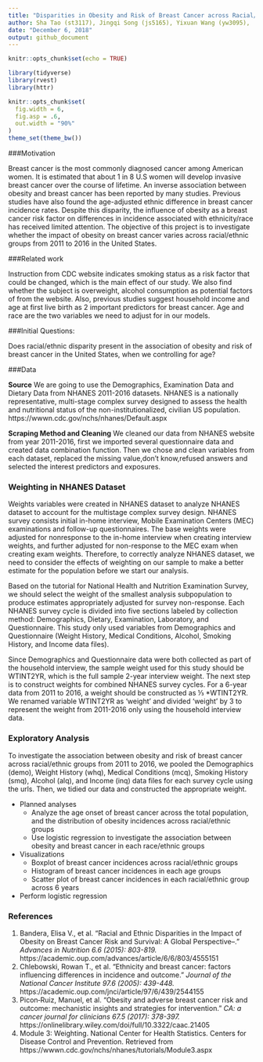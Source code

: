 ```yaml
---
title: "Disparities in Obesity and Risk of Breast Cancer across Racial/Ethnic Groups in the United States, Using NHANES 2011-16 Datasets"
author: Sha Tao (st3117), Jingqi Song (js5165), Yixuan Wang (yw3095),  Ditian Li (dl3157),  Boya Guo (bg2604)
date: "December 6, 2018"
output: github_document
---
```


```r
knitr::opts_chunk$set(echo = TRUE)

library(tidyverse)
library(rvest)
library(httr)

knitr::opts_chunk$set(
  fig.width = 6,
  fig.asp = .6,
  out.width = "90%"
)
theme_set(theme_bw())
```

###Motivation 

Breast cancer is the most commonly diagnosed cancer among American women. It is estimated that about 1 in 8 U.S women will develop invasive breast cancer over the course of lifetime.  An inverse association between obesity and breast cancer has been reported by many studies. Previous studies have also found the age-adjusted ethnic difference in breast cancer incidence rates. Despite this disparity, the influence of obesity as a breast cancer risk factor on differences in incidence associated with ethnicity/race has received limited attention. The objective of this project is to investigate whether the impact of obesity on breast cancer varies across racial/ethnic groups from 2011 to 2016 in the United States. 

###Related work

Instruction from CDC website indicates smoking status as a risk factor that could be changed, which is the main effect of our study. We also find whether the subject is overweight, alcohol consumption as potential factors of from the website.
Also, previous studies suggest household income and age at first live birth as 2 important predictors for breast cancer. Age and race are the two variables we need to adjust for in our models.

###Initial Questions:

Does racial/ethnic disparity present in the association of obesity and risk of breast cancer in the United States, when we controlling for age?

###Data

**Source**
We are going to use the Demographics, Examination Data and Dietary Data from NHANES 2011-2016 datasets. NHANES is a nationally representative, multi-stage complex survey designed to assess the health and nutritional status of the non-institutionalized, civilian US population. https://wwwn.cdc.gov/nchs/nhanes/Default.aspx

**Scraping Method and Cleaning**
We cleaned our data from NHANES website from year 2011-2016, first we imported several questionnaire data and created data combination function. Then we chose and clean variables from each dataset, replaced the missing value,don't know,refused answers and selected the interest predictors and exposures.

### Weighting in NHANES Dataset
Weights variables were created in NHANES dataset to analyze NHANES dataset to account for the multistage complex survey design. NHANES survey consists initial in-home interview, Mobile Examination Centers (MEC) examinations and follow-up questionnaires. The base weights were adjusted for nonresponse to the in-home interview when creating interview weights, and further adjusted for non-response to the MEC exam when creating exam weights. Therefore, to correctly analyze NHANES dataset, we need to consider the effects of weighting on our sample to make a better estimate for the population before we start our analysis. 

Based on the tutorial for National Health and Nutrition Examination Survey, we should select the weight of the smallest analysis subpopulation to produce estimates appropriately adjusted for survey non-response. Each NHANES survey cycle is divided into five sections labeled by collection method: Demographics, Dietary, Examination, Laboratory, and Questionnaire. This study only used variables from Demographics and Questionnaire (Weight History, Medical Conditions, Alcohol, Smoking History, and Income data files). 

Since Demographics and Questionnaire data were both collected as part of the household interview, the sample weight used for this study should be WTINT2YR, which is the full sample 2-year interview weight. The next step is to construct weights for combined NHANES survey cycles. For a 6-year data from 2011 to 2016, a weight should be constructed as ⅓ *WTINT2YR. We renamed variable WTINT2YR as ‘weight’ and divided ‘weight’ by 3 to represent the weight from 2011-2016 only using the household interview data. 


### Exploratory Analysis 

To investigate the association between obesity and risk of breast cancer across racial/ethnic groups from 2011 to 2016, we pooled the Demographics (demo), Weight History (whq), Medical Conditions (mcq), Smoking History (smq), Alcohol (alq), and Income (inq) data files for each survey cycle using the urls. Then, we tidied our data and constructed the appropriate weight. 

* Planned analyses
    + Analyze the age onset of breast cancer across the total population, and the distribution of obesity incidences across racial/ethnic groups
    + Use logistic regression to investigate the association between obesity and breast cancer in each race/ethnic groups 
* Visualizations
    + Boxplot of breast cancer incidences across racial/ethnic groups
    + Histogram of breast cancer incidences in each age groups
    + Scatter plot of breast cancer incidences in each racial/ethnic group across 6 years
+ Perform logistic regression


### References
1. Bandera, Elisa V., et al. "Racial and Ethnic Disparities in the Impact of Obesity on Breast Cancer Risk and Survival: A Global Perspective–." *Advances in Nutrition 6.6 (2015): 803-819.* https://academic.oup.com/advances/article/6/6/803/4555151
2. Chlebowski, Rowan T., et al. "Ethnicity and breast cancer: factors influencing differences in incidence and outcome." *Journal of the National Cancer Institute 97.6 (2005): 439-448.* https://academic.oup.com/jnci/article/97/6/439/2544155
3. Picon‐Ruiz, Manuel, et al. "Obesity and adverse breast cancer risk and outcome: mechanistic insights and strategies for intervention." *CA: a cancer journal for clinicians 67.5 (2017): 378-397.* https://onlinelibrary.wiley.com/doi/full/10.3322/caac.21405
4. Module 3: Weighting. National Center for Health Statistics. Centers for Disease Control and Prevention. Retrieved from https://wwwn.cdc.gov/nchs/nhanes/tutorials/Module3.aspx